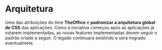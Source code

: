 
<Meta title="External Pages/Arquitetura" />

# Arquitetura

Uma das atribuições do time **TheOffice** é **padronizar a arquitetura global de CSS** das aplicações. Como a iniciativa começou após
as aplicações já estarem implementadas, as novas features implementadas devem seguir o padrão criado a seguir. O legado continuará
existindo e será migrado eventualmete.


